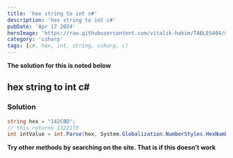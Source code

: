 ---
title: 'hex string to int c#'
description: 'hex string to int c#'
pubDate: 'Apr 17 2024'
heroImage: 'https://raw.githubusercontent.com/vitalik-hakim/TABLES404/main/error_b/c%23.png'
category: 'csharp'
tags: [c#, hex, int, string, csharp, c]
---

**The solution for this is noted below**

## hex string to int c#

### Solution

```csharp
string hex = "142CBD";
// this returns 1322173
int intValue = int.Parse(hex, System.Globalization.NumberStyles.HexNumber);
```
**Try other methods by searching on the site. That is if this doesn't work**
